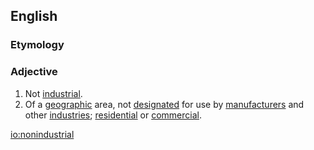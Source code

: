 ==English==

===Etymology===
{{prefix|en|non|industrial}}

===Adjective===
{{en-adj|-}}

# Not [[industrial]].
# Of a [[geographic]] area, not [[designate]]d for use by [[manufacturer]]s and other [[industry|industries]]; [[residential]] or [[commercial]]. <!--redundant surely? see senses at "industrial"-->

[[io:nonindustrial]]